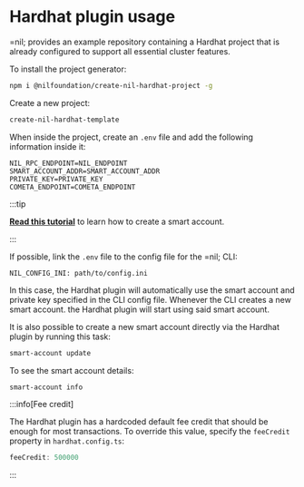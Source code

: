 # Hardhat plugin usage

=nil; provides an example repository containing a Hardhat project that is already configured to support all essential cluster features.

To install the project generator:

```bash
npm i @nilfoundation/create-nil-hardhat-project -g
```

Create a new project:

```bash
create-nil-hardhat-template
```

When inside the project, create an `.env` file and add the following information inside it:

```
NIL_RPC_ENDPOINT=NIL_ENDPOINT
SMART_ACCOUNT_ADDR=SMART_ACCOUNT_ADDR
PRIVATE_KEY=PRIVATE_KEY
COMETA_ENDPOINT=COMETA_ENDPOINT
```

:::tip

[**Read this tutorial**](getting-started/nil-101.mdx) to learn how to create a smart account.

:::

If possible, link the `.env` file to the config file for the =nil; CLI:

```
NIL_CONFIG_INI: path/to/config.ini
```

In this case, the Hardhat plugin will automatically use the smart account and private key specified in the CLI config file. Whenever the CLI creates a new smart account. the Hardhat plugin will start using said smart account.

It is also possible to create a new smart account directly via the Hardhat plugin by running this task:

```bash
smart-account update
```

To see the smart account details:

```bash
smart-account info
```

:::info[Fee credit]

The Hardhat plugin has a hardcoded default fee credit that should be enough for most transactions. To override this value, specify the `feeCredit` property in `hardhat.config.ts`:

```ts showLineNumbers
feeCredit: 500000
```

:::

